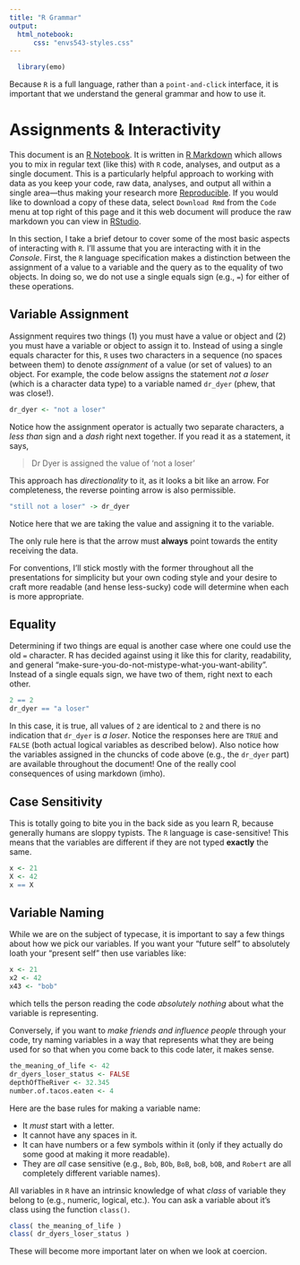```yaml
---
title: "R Grammar"
output: 
  html_notebook:
      css: "envs543-styles.css"
---
```


```r
  library(emo)
```

Because `R` is a full language, rather than a `point-and-click` interface, it is important that we understand the general grammar and how to use it.


# Assignments & Interactivity

This document is an [R Notebook](https://dyerlab.github.io/ENVS-Lectures/notebooks/slides.html).  It is written in [R Markdown](https://dyerlab.github.io/ENVS-Lectures/markdown/slides.html) which allows you to mix in regular text (like this) with `R` code, analyses, and output as a single document.  This is a particularly helpful approach to working with data as you keep your code, raw data, analyses, and output all within a single area—thus making your research more [Reproducible](https://dyerlab.github.io/ENVS-Lectures/reproducible_research/slides.html).  If you would like to download a copy of these data, select `Download Rmd` from the `Code` menu at top right of this page and it this web document will produce the raw markdown you can view in [RStudio](https://rstudio.com).

In this section, I take a brief detour to cover some of the most basic aspects of interacting with `R`.  I'll assume that you are interacting with it in the *Console*.  First, the `R` language specification makes a distinction between the assignment of a value to a variable and the query as to the equality of two objects.  In doing so, we do not use a single equals sign (e.g., `=`) for either of these operations.  

## Variable Assignment

Assignment requires two things (1) you must have a value or object and (2) you must have a variable or object to assign it to.  Instead of using a single equals character for this, `R` uses two characters in a sequence (no spaces between them) to denote *assignment* of a value (or set of values) to an object.  For example, the code below assigns the statement *not a loser* (which is a character data type) to a variable named `dr_dyer` (phew, that was close!).

```r
dr_dyer <- "not a loser"
```

Notice how the assignment operator is actually two separate characters, a *less than* sign and a *dash* right next together.  If you read it as a statement, it says, 

> Dr Dyer is assigned the value of 'not a loser'

This approach has *directionality* to it, as it looks a bit like an arrow.  For completeness, the reverse pointing arrow is also permissible.

```r
"still not a loser" -> dr_dyer
```

Notice here that we are taking the value and assigning it to the variable.  

<div class="box-red">The only rule here is that the arrow must **always** point towards the entity receiving the data.  </div>

For conventions, I'll stick mostly with the former throughout all the presentations for simplicity but your own coding style and your desire to craft more readable (and hense less-sucky) code will determine when each is more appropriate.

## Equality

Determining if two things are equal is another case where one could use the old `=` character.  R has decided against using it like this for clarity, readability, and general "make-sure-you-do-not-mistype-what-you-want-ability".  Instead of a single equals sign, we have two of them, right next to each other.


```r
2 == 2
dr_dyer == "a loser"
```

In this case, it is true, all values of `2` are identical to `2` and there is no indication that `dr_dyer` is *a loser*.  Notice the responses here are `TRUE` and `FALSE` (both actual logical variables as described below). Also notice how the variables assigned in the chuncks of code above (e.g., the `dr_dyer` part) are available throughout the document!  One of the really cool consequences of using markdown (imho).

## Case Sensitivity

This is totally going to bite you in the back side as you learn R, because generally humans are sloppy typists.  The `R` language is case-sensitive!  This means that the variables are different if they are not typed **exactly** the same.

```r
x <- 21
X <- 42
x == X
```
## Variable Naming
 

While we are on the subject of typecase, it is important to say a few things about how we pick our variables.  If you want your "future self" to absolutely loath your "present self" then use variables like:

```r
x <- 21
x2 <- 42
x43 <- "bob"
```

which tells the person reading the code *absolutely nothing* about what the variable is representing.  

Conversely, if you want to *make friends and influence people* through your code, try naming variables in a way that represents what they are being used for so that when you come back to this code later, it makes sense.

```r
the_meaning_of_life <- 42
dr_dyers_loser_status <- FALSE
depthOfTheRiver <- 32.345
number.of.tacos.eaten <- 4
```

Here are the base rules for making a variable name:  

  - It *must* start with a letter.  
  - It cannot have any spaces in it.  
  - It can have numbers or a few symbols within it (only if they actually do some good at making it more readable).
  - They are *all* case sensitive (e.g., `Bob`, `BOb`, `BoB`, `boB`, `bOB`, and `Robert` are all completely different variable names).


All variables in `R` have an intrinsic knowledge of what *class* of variable they belong to (e.g., numeric, logical, etc.).  You can ask a variable about it's class using the function `class()`.

```r
class( the_meaning_of_life )
class( dr_dyers_loser_status )
```

These will become more important later on when we look at coercion.



